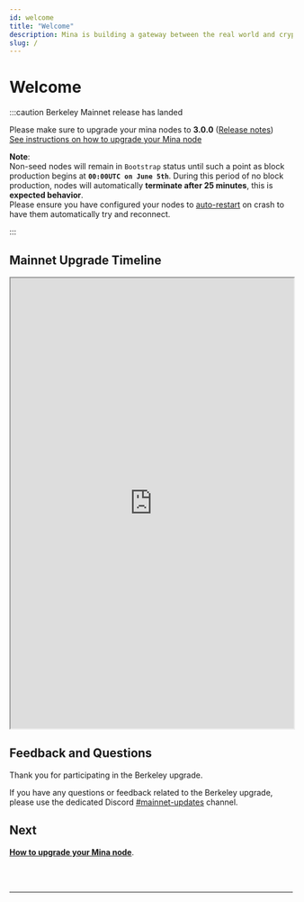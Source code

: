 ```yaml
---
id: welcome
title: "Welcome"
description: Mina is building a gateway between the real world and crypto — and the infrastructure for the secure, democratic future we all deserve.
slug: /
---
```



# Welcome

:::caution Berkeley Mainnet release has landed

Please make sure to upgrade your mina nodes to **3.0.0** ([Release notes](https://github.com/MinaProtocol/mina/releases/tag/3.0.0))  
[See instructions on how to upgrade your Mina node](/berkeley-upgrade/requirements)

**Note**:  
Non-seed nodes will remain in `Bootstrap` status until such a point as block production begins at **`00:00UTC on June 5th`**. During this period of no block production, nodes will automatically **terminate after 25 minutes**, this is **expected behavior**.  
Please ensure you have configured your nodes to [auto-restart](/berkeley-upgrade/requirements#node-auto-restart) on crash to have them automatically try and reconnect.

:::

## Mainnet Upgrade Timeline

<iframe width="100%" height="800" src="https://docs.google.com/spreadsheets/d/e/2PACX-1vRuW6jItC7G_hDW30K89P5duqUVQQ4qmBYWqVCYXeQGncvBRQk-JDyUlE99dpqlNIRzqRYg_xOtuuAt/pubhtml?gid=1745648809&amp;single=true&amp;widget=true&amp;headers=false"></iframe>

## Feedback and Questions
Thank you for participating in the Berkeley upgrade.

If you have any questions or feedback related to the Berkeley upgrade, please use the dedicated Discord [#mainnet-updates](https://discord.com/channels/484437221055922177/816099272859844638) channel.

## Next 

[**How to upgrade your Mina node**](/berkeley-upgrade/requirements).

<br/>
<br/>

---

<br/>
<br/>

<HomepageFeatures />
